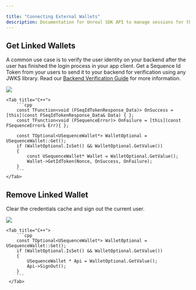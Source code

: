 ---

title: "Connecting External Wallets"
description: Documentation for Unreal SDK API to manage sessions for the Sequence infrastructure stack for web3 gaming.
---

## Get Linked Wallets

A common use case is to verify the user identity on your backend after the user has finished the login process in your app client.
Get a Sequence Id Token from your users to send it to your backend for verification using any JWKS library.
Read our [Backend Verification Guide](/sdk/headless-wallet/verification) for more information.

<Tabs>
    <Tab title="Blueprint">
        <Frame>
            <img src="/images/unreal/get_linked_wallets.png" />
        </Frame>
    </Tab>

    <Tab title="C++">
        ```cpp
        const TFunction<void (FSeqIdTokenResponse_Data)> OnSuccess = [this](const FSeqIdTokenResponse_Data& Data) { };
        const TFunction<void (FSequenceError)> OnFailure = [this](const FSequenceError& Err){ };

        const TOptional<USequenceWallet*> WalletOptional = USequenceWallet::Get();
        if (WalletOptional.IsSet() && WalletOptional.GetValue())
        {
            const USequenceWallet* Wallet = WalletOptional.GetValue();
            Wallet->GetIdToken(Nonce, OnSuccess, OnFailure);
        }
        ```
    </Tab>
</Tabs>

## Remove Linked Wallet

Clear the credentials cache and sign out the current user.

<Tabs>
    <Tab title="Blueprint">
        <Frame>
            <img src="/images/unreal/remove_linked_wallets.png" />
        </Frame>
    </Tab>

    <Tab title="C++">
        ```cpp
        const TOptional<USequenceWallet*> WalletOptional = USequenceWallet::Get();
        if (WalletOptional.IsSet() && WalletOptional.GetValue())
        {
            USequenceWallet * Api = WalletOptional.GetValue();
            Api->SignOut();
        }
        ```
     </Tab>
</Tabs>
